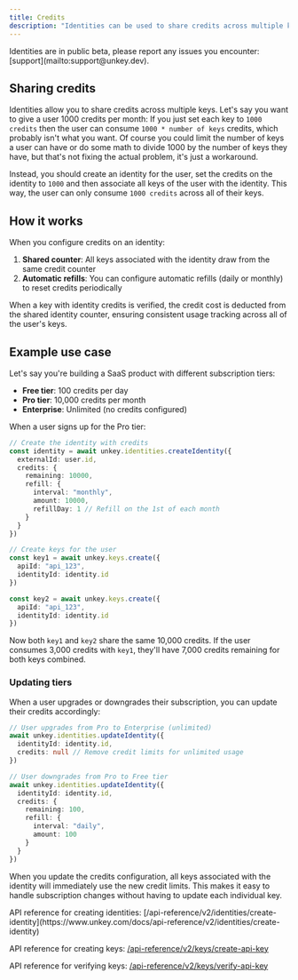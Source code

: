 ```yaml
---
title: Credits
description: "Identities can be used to share credits across multiple keys"
---
```


<Tip>
 Identities are in public beta, please report any issues you encounter: [support](mailto:support@unkey.dev).
</Tip>

## Sharing credits

Identities allow you to share credits across multiple keys. Let's say you want to give a user 1000 credits per month:
If you just set each key to `1000 credits` then the user can consume `1000 * number of keys` credits, which probably isn't what you want. Of course you could limit the number of keys a user can have or do some math to divide 1000 by the number of keys they have, but that's not fixing the actual problem, it's just a workaround.

Instead, you should create an identity for the user, set the credits on the identity to `1000` and then associate all keys of the user with the identity. This way, the user can only consume `1000 credits` across all of their keys.

## How it works

When you configure credits on an identity:

1. **Shared counter**: All keys associated with the identity draw from the same credit counter
2. **Automatic refills**: You can configure automatic refills (daily or monthly) to reset credits periodically

When a key with identity credits is verified, the credit cost is deducted from the shared identity counter, ensuring consistent usage tracking across all of the user's keys.

## Example use case

Let's say you're building a SaaS product with different subscription tiers:

- **Free tier**: 100 credits per day
- **Pro tier**: 10,000 credits per month
- **Enterprise**: Unlimited (no credits configured)

When a user signs up for the Pro tier:

```typescript
// Create the identity with credits
const identity = await unkey.identities.createIdentity({
  externalId: user.id,
  credits: {
    remaining: 10000,
    refill: {
      interval: "monthly",
      amount: 10000,
      refillDay: 1 // Refill on the 1st of each month
    }
  }
})

// Create keys for the user
const key1 = await unkey.keys.create({
  apiId: "api_123",
  identityId: identity.id
})

const key2 = await unkey.keys.create({
  apiId: "api_123",
  identityId: identity.id
})
```

Now both `key1` and `key2` share the same 10,000 credits. If the user consumes 3,000 credits with `key1`, they'll have 7,000 credits remaining for both keys combined.

### Updating tiers

When a user upgrades or downgrades their subscription, you can update their credits accordingly:

```typescript
// User upgrades from Pro to Enterprise (unlimited)
await unkey.identities.updateIdentity({
  identityId: identity.id,
  credits: null // Remove credit limits for unlimited usage
})

// User downgrades from Pro to Free tier
await unkey.identities.updateIdentity({
  identityId: identity.id,
  credits: {
    remaining: 100,
    refill: {
      interval: "daily",
      amount: 100
    }
  }
})
```

When you update the credits configuration, all keys associated with the identity will immediately use the new credit limits. This makes it easy to handle subscription changes without having to update each individual key.

<Info>
  API reference for creating identities: [/api-reference/v2/identities/create-identity](https://www.unkey.com/docs/api-reference/v2/identities/create-identity)

  API reference for creating keys: [/api-reference/v2/keys/create-api-key](https://www.unkey.com/docs/api-reference/v2/keys/create-api-key)

  API reference for verifying keys: [/api-reference/v2/keys/verify-api-key](https://www.unkey.com/docs/api-reference/v2/keys/verify-api-key)
</Info>
